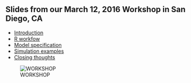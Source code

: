## Slides from our March 12, 2016 Workshop in San Diego, CA

* [Introduction](introduction.pdf)
* [R workfow](R_workflow.pdf)
* [Model specification](model_specification.pdf)
* [Simulation examples](simulation_examples.pdf)
* [Closing thoughts](appendix.pdf)



![WORKSHOP](workshop.png)
